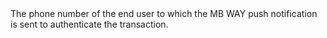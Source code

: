   

  
<ParamField body="Phone" type="string" required>  
<FormatCountryCodeWithoutPlusSymbolFollowedByHashSymbolFollowedByTheNumberOnlyNumericCharactersAndHashSymbol />     
The phone number of the end user to which the MB WAY push notification is sent to authenticate the transaction.   

<Expandable title="properties">  

</Expandable> 
</ParamField>